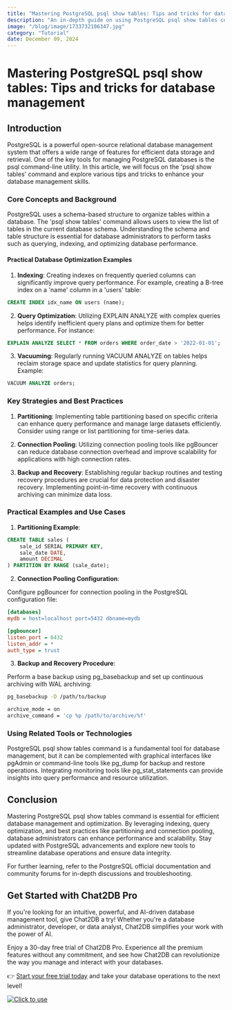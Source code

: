 ```yaml
---
title: "Mastering PostgreSQL psql show tables: Tips and tricks for database management"
description: "An in-depth guide on using PostgreSQL psql show tables command for effective database management."
image: "/blog/image/1733732106347.jpg"
category: "Tutorial"
date: December 09, 2024
---
```


# Mastering PostgreSQL psql show tables: Tips and tricks for database management


<Authors date="December 09, 2024">
  <Author name="Aiden Stone" link="https://chat2db.ai" />
</Authors>

## Introduction

PostgreSQL is a powerful open-source relational database management system that offers a wide range of features for efficient data storage and retrieval. One of the key tools for managing PostgreSQL databases is the psql command-line utility. In this article, we will focus on the 'psql show tables' command and explore various tips and tricks to enhance your database management skills.

### Core Concepts and Background

PostgreSQL uses a schema-based structure to organize tables within a database. The 'psql show tables' command allows users to view the list of tables in the current database schema. Understanding the schema and table structure is essential for database administrators to perform tasks such as querying, indexing, and optimizing database performance.

#### Practical Database Optimization Examples

1. **Indexing**: Creating indexes on frequently queried columns can significantly improve query performance. For example, creating a B-tree index on a 'name' column in a 'users' table:

```sql
CREATE INDEX idx_name ON users (name);
```

2. **Query Optimization**: Utilizing EXPLAIN ANALYZE with complex queries helps identify inefficient query plans and optimize them for better performance. For instance:

```sql
EXPLAIN ANALYZE SELECT * FROM orders WHERE order_date > '2022-01-01';
```

3. **Vacuuming**: Regularly running VACUUM ANALYZE on tables helps reclaim storage space and update statistics for query planning. Example:

```sql
VACUUM ANALYZE orders;
```

### Key Strategies and Best Practices

1. **Partitioning**: Implementing table partitioning based on specific criteria can enhance query performance and manage large datasets efficiently. Consider using range or list partitioning for time-series data.

2. **Connection Pooling**: Utilizing connection pooling tools like pgBouncer can reduce database connection overhead and improve scalability for applications with high connection rates.

3. **Backup and Recovery**: Establishing regular backup routines and testing recovery procedures are crucial for data protection and disaster recovery. Implementing point-in-time recovery with continuous archiving can minimize data loss.

### Practical Examples and Use Cases

1. **Partitioning Example**:

```sql
CREATE TABLE sales (
    sale_id SERIAL PRIMARY KEY,
    sale_date DATE,
    amount DECIMAL
) PARTITION BY RANGE (sale_date);
```

2. **Connection Pooling Configuration**:

Configure pgBouncer for connection pooling in the PostgreSQL configuration file:

```ini
[databases]
mydb = host=localhost port=5432 dbname=mydb

[pgbouncer]
listen_port = 6432
listen_addr = *
auth_type = trust
```

3. **Backup and Recovery Procedure**:

Perform a base backup using pg_basebackup and set up continuous archiving with WAL archiving:

```bash
pg_basebackup -D /path/to/backup

archive_mode = on
archive_command = 'cp %p /path/to/archive/%f'
```

### Using Related Tools or Technologies

PostgreSQL psql show tables command is a fundamental tool for database management, but it can be complemented with graphical interfaces like pgAdmin or command-line tools like pg_dump for backup and restore operations. Integrating monitoring tools like pg_stat_statements can provide insights into query performance and resource utilization.

## Conclusion

Mastering PostgreSQL psql show tables command is essential for efficient database management and optimization. By leveraging indexing, query optimization, and best practices like partitioning and connection pooling, database administrators can enhance performance and scalability. Stay updated with PostgreSQL advancements and explore new tools to streamline database operations and ensure data integrity.

For further learning, refer to the PostgreSQL official documentation and community forums for in-depth discussions and troubleshooting.

## Get Started with Chat2DB Pro

If you're looking for an intuitive, powerful, and AI-driven database management tool, give Chat2DB a try! Whether you're a database administrator, developer, or data analyst, Chat2DB simplifies your work with the power of AI.

Enjoy a 30-day free trial of Chat2DB Pro. Experience all the premium features without any commitment, and see how Chat2DB can revolutionize the way you manage and interact with your databases.

👉 [Start your free trial today](https://chat2db.ai/pricing) and take your database operations to the next level!


[![Click to use](/image/blog/bg/chat2db.jpg)](https://chat2db.ai/)
